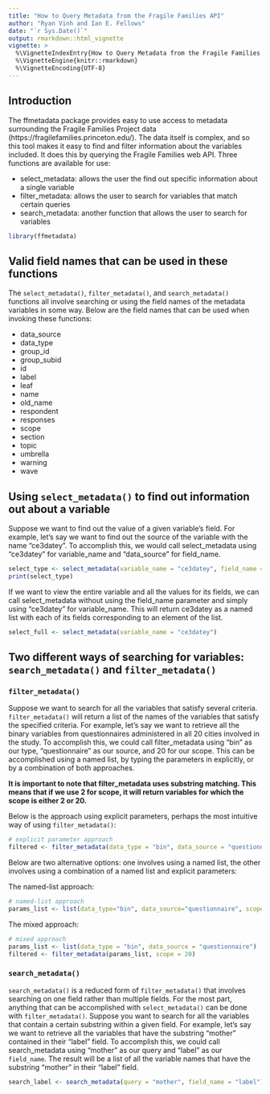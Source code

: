 ```yaml
---
title: "How to Query Metadata from the Fragile Families API"
author: "Ryan Vinh and Ian E. Fellows"
date: "`r Sys.Date()`"
output: rmarkdown::html_vignette
vignette: >
  %\VignetteIndexEntry{How to Query Metadata from the Fragile Families API}
  %\VignetteEngine{knitr::rmarkdown}
  %\VignetteEncoding{UTF-8}
---
```



## Introduction

The ffmetadata package provides easy to use access to metadata surrounding the Fragile Families Project data (https://fragilefamilies.princeton.edu/). The data itself is complex, and so this tool makes it easy to find and filter information about the variables included. It does this by querying the Fragile Families web API. Three functions are available for use:

* select_metadata: allows the user the find out specific information about a single variable
* filter_metadata: allows the user to search for variables that match certain queries
* search_metadata: another function that allows the user to search for variables

```r
library(ffmetadata)
```

## Valid field names that can be used in these functions

The `select_metadata()`, `filter_metadata()`, and `search_metadata()` functions all involve searching or using the field names of the metadata variables in some way. Below are the field names that can be used when invoking these functions:
  
* data_source
* data_type
* group_id
* group_subid
* id
* label
* leaf
* name
* old_name
* respondent
* responses
* scope
* section
* topic
* umbrella
* warning
* wave

## Using `select_metadata()` to find out information out about a variable

Suppose we want to find out the value of a given variable's field.  For example, let's say we want to find out the source of the variable with the name "ce3datey". To accomplish this, we would call select_metadata using "ce3datey" for variable_name and "data_source" for field_name.

```r
select_type <- select_metadata(variable_name = "ce3datey", field_name = "data_source")
print(select_type)
```

If we want to view the entire variable and all the values for its fields, we can call select_metadata without using the field_name parameter and simply using "ce3datey" for variable_name. This will return ce3datey as a named list with each of its fields corresponding to an element of the list.

```r
select_full <- select_metadata(variable_name = "ce3datey")
```

## Two different ways of searching for variables: `search_metadata()` and `filter_metadata()`

### `filter_metadata()`

Suppose we want to search for all the variables that satisfy several criteria. `filter_metadata()` will return a list of the names of the variables that satisfy the specified criteria. For example, let's say we want to retrieve all the binary variables from questionnaires administered in all 20 cities involved in the study.  To accomplish this, we could call filter_metadata using "bin" as our type, "questionnaire" as our source, and 20 for our scope. This can be accomplished using a named list, by typing the parameters in explicitly, or by a combination of both approaches.

**It is important to note that filter_metadata uses substring matching. This means that if we use 2 for scope, it will return variables for which the scope is either 2 or 20.**

Below is the approach using explicit parameters, perhaps the most intuitive way of using `filter_metadata()`:
```r
# explicit parameter approach
filtered <- filter_metadata(data_type = "bin", data_source = "questionnaire", scope = 20)
```

Below are two alternative options: one involves using a named list, the other involves using a combination of a named list and explicit parameters:

The named-list approach:
```r
# named-list approach
params_list <- list(data_type="bin", data_source="questionnaire", scope=20)
```

The mixed approach:
```r
# mixed approach
params_list <- list(data_type = "bin", data_source = "questionnaire")
filtered <- filter_metadata(params_list, scope = 20)
```

### `search_metadata()`

`search_metadata()` is a reduced form of `filter_metadata()` that involves searching on one field rather than multiple fields. For the most part, anything that can be accomplished with `select_metadata()` can be done with `filter_metadata()`. Suppose you want to search for all the variables that contain a certain substring within a given field.  For example, let's say we want to retrieve all the variables that have the substring "mother" contained in their "label" field.  To accomplish this, we could call search_metadata using "mother" as our query and "label" as our `field_name`.  The result will be a list of all the variable names that have the substring "mother" in their "label" field.

```r
search_label <- search_metadata(query = "mother", field_name = "label")
```


